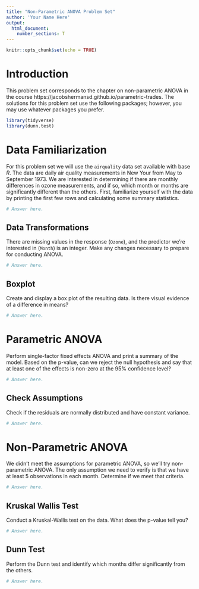 ```yaml
---
title: "Non-Parametric ANOVA Problem Set"
author: 'Your Name Here'
output: 
  html_document:
    number_sections: T
---
```


```r
knitr::opts_chunk$set(echo = TRUE)
```

# Introduction

This problem set corresponds to the chapter on non-parametric ANOVA in the course https://jacobshermansd.github.io/parametric-trades. The solutions for this problem set use the following packages; however, you may use whatever packages you prefer.

```r
library(tidyverse)
library(dunn.test)
```

# Data Familiarization

For this problem set we will use the `airquality` data set available with base *R*. The data are daily air quality measurements in New Your from May to September 1973. We are interested in determining if there are monthly differences in ozone measurements, and if so, which month or months are significantly different than the others. First, familiarize yourself with the data by printing the first few rows and calculating some summary statistics.

```r
# Answer here.
```

## Data Transformations

There are missing values in the response (`Ozone`), and the predictor we're interested in (`Month`) is an integer. Make any changes necessary to prepare for conducting ANOVA.

```r
# Answer here.
```

## Boxplot

Create and display a box plot of the resulting data. Is there visual evidence of a difference in means?

```r
# Answer here.
```

# Parametric ANOVA

Perform single-factor fixed effects ANOVA and print a summary of the model. Based on the p-value, can we reject the null hypothesis and say that at least one of the effects is non-zero at the 95% confidence level?

```r
# Answer here.
```

## Check Assumptions

Check if the residuals are normally distributed and have constant variance.

```r
# Answer here.
```

# Non-Parametric ANOVA

We didn't meet the assumptions for parametric ANOVA, so we'll try non-parametric ANOVA. The only assumption we need to verify is that we have at least 5 observations in each month. Determine if we meet that criteria.

```r
# Answer here.
```

## Kruskal Wallis Test

Conduct a Kruskal-Wallis test on the data. What does the p-value tell you?

```r
# Answer here.
```

## Dunn Test

Perform the Dunn test and identify which months differ significantly from the others.

```r
# Answer here.
```

